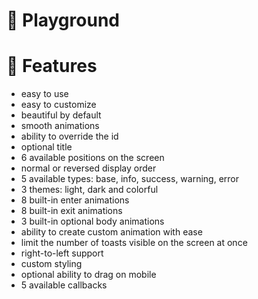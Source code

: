 












# 🛝 Playground

<Hero />

# 🎉 Features

<div className={styles.features}>

- easy to use
- easy to customize
- beautiful by default
- smooth animations
- ability to override the id
- optional title
- 6 available positions on the screen
- normal or reversed display order
- 5 available types: base, info, success, warning, error
- 3 themes: light, dark and colorful
- 8 built-in enter animations
- 8 built-in exit animations
- 3 built-in optional body animations
- ability to create custom animation with ease
- limit the number of toasts visible on the screen at once
- right-to-left support
- custom styling
- optional ability to drag on mobile
- 5 available callbacks

</div>

<Blob1 />
<Blob2 />
<Blob3 />
<Blob5 />
<Blob6 />
